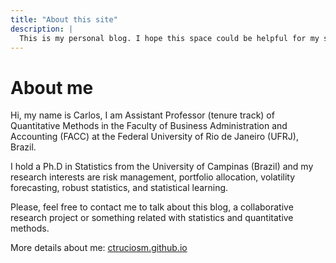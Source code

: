 ```yaml
---
title: "About this site"
description: |
  This is my personal blog. I hope this space could be helpful for my students and for any interested reader as well. The focus of this blog is to talk about statistical modelling, machine learning, data science, forecasting techniques and related topics. Enjoy!
---
```



# About me

Hi, my name is Carlos, I am Assistant Professor (tenure track) of Quantitative Methods in the Faculty of Business Administration and Accounting (FACC) at the Federal University of Rio de Janeiro (UFRJ), Brazil.

I hold a Ph.D in Statistics from the University of Campinas (Brazil) and my research interests are risk management, portfolio allocation, volatility forecasting, robust statistics, and statistical learning. 

Please, feel free to contact me to talk about this blog, a collaborative research project or something related with statistics and quantitative methods.

More details about me: [ctruciosm.github.io](https://ctruciosm.github.io)



